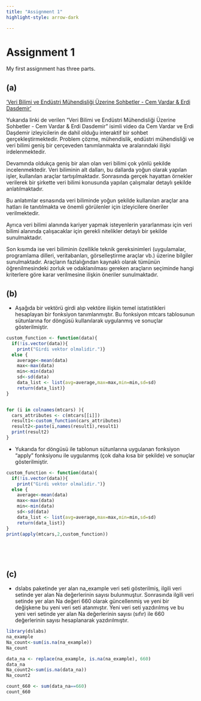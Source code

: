 ```yaml
---
title: "Assignment 1"
highlight-style: arrow-dark

---
```



# Assignment 1

My first assignment has three parts.

## (a)


['Veri Bilimi ve Endüstri Mühendisliği Üzerine Sohbetler - Cem Vardar & Erdi Dasdemir'](https://www.youtube.com/watch?v=Fi8-phj1X1A)

Yukarıda linki de verilen "Veri Bilimi ve Endüstri Mühendisliği Üzerine Sohbetler - Cem Vardar & Erdi Dasdemir" isimli video da Cem Vardar ve Erdi Daşdemir izleyicilerin de dahil olduğu interaktif bir sohbet gerçekleştirmektedir. Problem çözme, mühendislik, endüstri mühendisliği ve veri bilimi geniş bir çerçeveden tanımlanmakta ve aralarındaki ilişki irdelenmektedir.

Devamında oldukça geniş bir alan olan veri bilimi çok yönlü şekilde incelenmektedir. Veri biliminin alt dalları, bu dallarda yoğun olarak yapılan işler, kullanılan araçlar tartışılmaktadır. Sonrasında gerçek hayattan örnekler verilerek bir şirkette veri bilimi konusunda yapılan çalışmalar detaylı şekilde anlatılmaktadır. 

Bu anlatımlar esnasında veri biliminde yoğun şekilde kullanılan araçlar ana hatları ile tanıtılmakta ve önemli görülenler için izleyicilere öneriler verilmektedir. 

Ayrıca veri bilimi alanında kariyer yapmak isteyenlerin yararlanması için veri bilimi alanında çalışacaklar için gerekli nitelikler detaylı bir şekilde sunulmaktadır. 

Son kısımda ise veri biliminin özellikle teknik gereksinimleri (uygulamalar, programlama dilleri, veritabanları, görselleştirme araçlar vb.) üzerine bilgiler sunulmaktadır. Araçların fazlalığından kaynaklı olarak tümünün öğrenilmesindeki zorluk ve odaklanılması gereken araçların seçiminde hangi kriterlere göre karar verilmesine ilişkin öneriler sunulmaktadır. 

## (b)

-  Aşağıda bir vektörü girdi alıp vektöre ilişkin temel istatistikleri hesaplayan bir fonksiyon tanımlanmıştır. Bu fonksiyon mtcars tablosunun sütunlarına for döngüsü kullanılarak uygulanmış ve sonuçlar gösterilmiştir.
```r

custom_function <- function(data){
  if(!is.vector(data)){
    print("Girdi vektor olmalidir.")}
  else {
    average<-mean(data)
    max<-max(data)
    min<-min(data)
    sd<-sd(data)
    data_list <- list(avg=average,max=max,min=min,sd=sd)
    return(data_list)}
}


for (i in colnames(mtcars) ){
  cars_attributes <- c(mtcars[[i]])
  result1<-custom_function(cars_attributes)
  result2<-paste(i,names(result1),result1)
  print(result2)
}


```


- Yukarıda for döngüsü ile tablonun sütunlarına uygulanan fonksiyon "apply" fonksiyonu ile uygulanmış (çok daha kısa bir şekilde) ve sonuçlar gösterilmiştir. 

```r
custom_function <- function(data){
  if(!is.vector(data)){
    print("Girdi vektor olmalidir.")}
  else {
    average<-mean(data)
    max<-max(data)
    min<-min(data)
    sd<-sd(data)
    data_list <- list(avg=average,max=max,min=min,sd=sd)
    return(data_list)}
}
print(apply(mtcars,2,custom_function))



  
```

## (c)

- dslabs paketinde yer alan na_example veri seti gösterilmiş, ilgili veri setinde yer alan Na değerlerinin sayısı bulunmuştur. Sonrasında ilgili veri setinde yer alan Na değeri 660 olarak güncellenmiş ve yeni bir değişkene bu yeni veri seti atanmıştır. Yeni veri seti yazdırılmış ve bu yeni veri setinde yer alan Na değerlerinin sayısı (sıfır) ile 660 değerlerinin sayısı hesaplanarak yazdırılmıştır. 

```r

library(dslabs)
na_example
Na_count<-sum(is.na(na_example))
Na_count

data_na <- replace(na_example, is.na(na_example), 660)
data_na
Na_count2<-sum(is.na(data_na))
Na_count2

count_660 <- sum(data_na==660)
count_660

```
